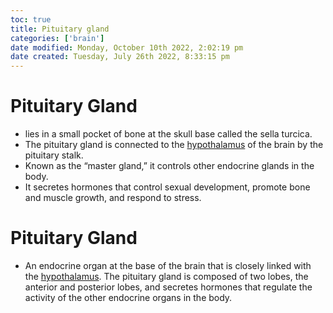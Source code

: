 ```yaml
---
toc: true
title: Pituitary gland
categories: ['brain']
date modified: Monday, October 10th 2022, 2:02:19 pm
date created: Tuesday, July 26th 2022, 8:33:15 pm
---
```


# Pituitary Gland
- lies in a small pocket of bone at the skull base called the sella turcica.
- The pituitary gland is connected to the [hypothalamus](Hypothalamus.qmd) of the brain by the pituitary stalk.
- Known as the “master gland,” it controls other endocrine glands in the body.
- It secretes hormones that control sexual development, promote bone and muscle growth, and respond to stress.

# Pituitary Gland
- An endocrine organ at the base of the brain that is closely linked with the [hypothalamus](hypothalamus.qmd). The pituitary gland is composed of two lobes, the anterior and posterior lobes, and secretes hormones that regulate the activity of the other endocrine organs in the body.



